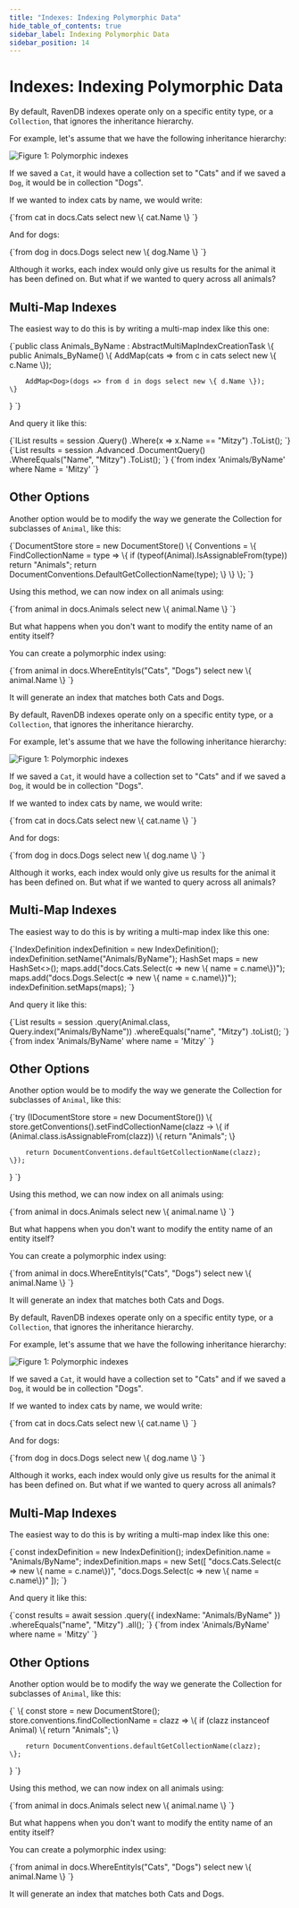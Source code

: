 ---
title: "Indexes: Indexing Polymorphic Data"
hide_table_of_contents: true
sidebar_label: Indexing Polymorphic Data
sidebar_position: 14
---




# Indexes: Indexing Polymorphic Data
<LanguageSwitcher supportedLanguages={supportedLanguages} />
<LanguageContent language="csharp">


By default, RavenDB indexes operate only on a specific entity type, or a `Collection`, that ignores the inheritance hierarchy.

For example, let's assume that we have the following inheritance hierarchy:

![Figure 1: Polymorphic indexes](./assets/polymorphic_indexes_faq.png)

If we saved a `Cat`, it would have a collection set to "Cats" and if we saved a `Dog`, it would be in collection "Dogs".

If we wanted to index cats by name, we would write:

<TabItem value="csharp" label="csharp">
<CodeBlock language="csharp">
{`from cat in docs.Cats
select new \{ cat.Name \}
`}
</CodeBlock>
</TabItem>

And for dogs:

<TabItem value="csharp" label="csharp">
<CodeBlock language="csharp">
{`from dog in docs.Dogs
select new \{ dog.Name \}
`}
</CodeBlock>
</TabItem>

Although it works, each index would only give us results for the animal it has been defined on. But what if we wanted to query across all animals?

## Multi-Map Indexes

The easiest way to do this is by writing a multi-map index like this one:

<TabItem value="multi_map_1" label="multi_map_1">
<CodeBlock language="csharp">
{`public class Animals_ByName : AbstractMultiMapIndexCreationTask
\{
    public Animals_ByName()
    \{
        AddMap<Cat>(cats => from c in cats select new \{ c.Name \});

        AddMap<Dog>(dogs => from d in dogs select new \{ d.Name \});
    \}
\}
`}
</CodeBlock>
</TabItem>

And query it like this:

<Tabs groupId='languageSyntax'>
<TabItem value="Query" label="Query">
<CodeBlock language="csharp">
{`IList<IAnimal> results = session
    .Query<IAnimal, Animals_ByName>()
    .Where(x => x.Name == "Mitzy")
    .ToList();
`}
</CodeBlock>
</TabItem>
<TabItem value="DocumentQuery" label="DocumentQuery">
<CodeBlock language="csharp">
{`List<IAnimal> results = session
    .Advanced
    .DocumentQuery<IAnimal, Animals_ByName>()
    .WhereEquals("Name", "Mitzy")
    .ToList();
`}
</CodeBlock>
</TabItem>
<TabItem value="RQL" label="RQL">
<CodeBlock language="sql">
{`from index 'Animals/ByName'
where Name = 'Mitzy'
`}
</CodeBlock>
</TabItem>
</Tabs>

## Other Options

Another option would be to modify the way we generate the Collection for subclasses of `Animal`, like this:

<TabItem value="other_ways_1" label="other_ways_1">
<CodeBlock language="csharp">
{`DocumentStore store = new DocumentStore()
\{
    Conventions =
    \{
        FindCollectionName = type =>
        \{
            if (typeof(Animal).IsAssignableFrom(type))
                return "Animals";
            return DocumentConventions.DefaultGetCollectionName(type);
        \}
    \}
\};
`}
</CodeBlock>
</TabItem>

Using this method, we can now index on all animals using:

<TabItem value="csharp" label="csharp">
<CodeBlock language="csharp">
{`from animal in docs.Animals
select new \{ animal.Name \}
`}
</CodeBlock>
</TabItem>

But what happens when you don't want to modify the entity name of an entity itself?

You can create a polymorphic index using:

<TabItem value="csharp" label="csharp">
<CodeBlock language="csharp">
{`from animal in docs.WhereEntityIs("Cats", "Dogs")
select new \{ animal.Name \}
`}
</CodeBlock>
</TabItem>

It will generate an index that matches both Cats and Dogs.


</LanguageContent>
<LanguageContent language="java">


By default, RavenDB indexes operate only on a specific entity type, or a `Collection`, that ignores the inheritance hierarchy.

For example, let's assume that we have the following inheritance hierarchy:

![Figure 1: Polymorphic indexes](./assets/polymorphic_indexes_faq.png)

If we saved a `Cat`, it would have a collection set to "Cats" and if we saved a `Dog`, it would be in collection "Dogs".

If we wanted to index cats by name, we would write:

<TabItem value="csharp" label="csharp">
<CodeBlock language="csharp">
{`from cat in docs.Cats
select new \{ cat.name \}
`}
</CodeBlock>
</TabItem>

And for dogs:

<TabItem value="csharp" label="csharp">
<CodeBlock language="csharp">
{`from dog in docs.Dogs
select new \{ dog.name \}
`}
</CodeBlock>
</TabItem>

Although it works, each index would only give us results for the animal it has been defined on. But what if we wanted to query across all animals?

## Multi-Map Indexes

The easiest way to do this is by writing a multi-map index like this one:

<TabItem value="multi_map_1" label="multi_map_1">
<CodeBlock language="java">
{`IndexDefinition indexDefinition = new IndexDefinition();
indexDefinition.setName("Animals/ByName");
HashSet<String> maps = new HashSet<>();
maps.add("docs.Cats.Select(c => new \{ name = c.name\})");
maps.add("docs.Dogs.Select(c => new \{ name = c.name\})");
indexDefinition.setMaps(maps);
`}
</CodeBlock>
</TabItem>

And query it like this:

<Tabs groupId='languageSyntax'>
<TabItem value="Query" label="Query">
<CodeBlock language="java">
{`List<Animal> results = session
    .query(Animal.class, Query.index("Animals/ByName"))
    .whereEquals("name", "Mitzy")
    .toList();
`}
</CodeBlock>
</TabItem>
<TabItem value="RQL" label="RQL">
<CodeBlock language="sql">
{`from index 'Animals/ByName'
where name = 'Mitzy'
`}
</CodeBlock>
</TabItem>
</Tabs>

## Other Options

Another option would be to modify the way we generate the Collection for subclasses of `Animal`, like this:

<TabItem value="other_ways_1" label="other_ways_1">
<CodeBlock language="java">
{`try (IDocumentStore store = new DocumentStore()) \{
    store.getConventions().setFindCollectionName(clazz -> \{
        if (Animal.class.isAssignableFrom(clazz)) \{
            return "Animals";
        \}

        return DocumentConventions.defaultGetCollectionName(clazz);
    \});
\}
`}
</CodeBlock>
</TabItem>

Using this method, we can now index on all animals using:

<TabItem value="csharp" label="csharp">
<CodeBlock language="csharp">
{`from animal in docs.Animals
select new \{ animal.name \}
`}
</CodeBlock>
</TabItem>

But what happens when you don't want to modify the entity name of an entity itself?

You can create a polymorphic index using:

<TabItem value="csharp" label="csharp">
<CodeBlock language="csharp">
{`from animal in docs.WhereEntityIs("Cats", "Dogs")
select new \{ animal.Name \}
`}
</CodeBlock>
</TabItem>

It will generate an index that matches both Cats and Dogs.


</LanguageContent>
<LanguageContent language="nodejs">


By default, RavenDB indexes operate only on a specific entity type, or a `Collection`, that ignores the inheritance hierarchy.

For example, let's assume that we have the following inheritance hierarchy:

![Figure 1: Polymorphic indexes](./assets/polymorphic_indexes_faq.png)

If we saved a `Cat`, it would have a collection set to "Cats" and if we saved a `Dog`, it would be in collection "Dogs".

If we wanted to index cats by name, we would write:

<TabItem value="csharp" label="csharp">
<CodeBlock language="csharp">
{`from cat in docs.Cats
select new \{ cat.name \}
`}
</CodeBlock>
</TabItem>

And for dogs:

<TabItem value="csharp" label="csharp">
<CodeBlock language="csharp">
{`from dog in docs.Dogs
select new \{ dog.name \}
`}
</CodeBlock>
</TabItem>

Although it works, each index would only give us results for the animal it has been defined on. But what if we wanted to query across all animals?

## Multi-Map Indexes

The easiest way to do this is by writing a multi-map index like this one:

<TabItem value="multi_map_1" label="multi_map_1">
<CodeBlock language="js">
{`const indexDefinition = new IndexDefinition();
indexDefinition.name = "Animals/ByName";
indexDefinition.maps = new Set([
    "docs.Cats.Select(c => new \{ name = c.name\})",
    "docs.Dogs.Select(c => new \{ name = c.name\})"
]);
`}
</CodeBlock>
</TabItem>

And query it like this:

<Tabs groupId='languageSyntax'>
<TabItem value="Query" label="Query">
<CodeBlock language="js">
{`const results = await session
    .query({ indexName: "Animals/ByName" })
    .whereEquals("name", "Mitzy")
    .all();
`}
</CodeBlock>
</TabItem>
<TabItem value="RQL" label="RQL">
<CodeBlock language="sql">
{`from index 'Animals/ByName'
where name = 'Mitzy'
`}
</CodeBlock>
</TabItem>
</Tabs>

## Other Options

Another option would be to modify the way we generate the Collection for subclasses of `Animal`, like this:

<TabItem value="other_ways_1" label="other_ways_1">
<CodeBlock language="js">
{`
\{
    const store = new DocumentStore();
    store.conventions.findCollectionName = clazz => \{
        if (clazz instanceof Animal) \{
            return "Animals";
        \}

        return DocumentConventions.defaultGetCollectionName(clazz);
    \};
\}
`}
</CodeBlock>
</TabItem>

Using this method, we can now index on all animals using:

<TabItem value="csharp" label="csharp">
<CodeBlock language="csharp">
{`from animal in docs.Animals
select new \{ animal.name \}
`}
</CodeBlock>
</TabItem>

But what happens when you don't want to modify the entity name of an entity itself?

You can create a polymorphic index using:

<TabItem value="csharp" label="csharp">
<CodeBlock language="csharp">
{`from animal in docs.WhereEntityIs("Cats", "Dogs")
select new \{ animal.Name \}
`}
</CodeBlock>
</TabItem>

It will generate an index that matches both Cats and Dogs.


</LanguageContent>

<!---
### Indexes
- [Indexing Basics](../indexes/indexing-basics)
- [Indexing Related Documents](../indexes/indexing-related-documents)
- [Indexing Spatial Data](../indexes/indexing-spatial-data)
- [Indexing Hierarchical Data](../indexes/indexing-hierarchical-data)

### Querying
- [Basics](../indexes/querying/basics)


-->